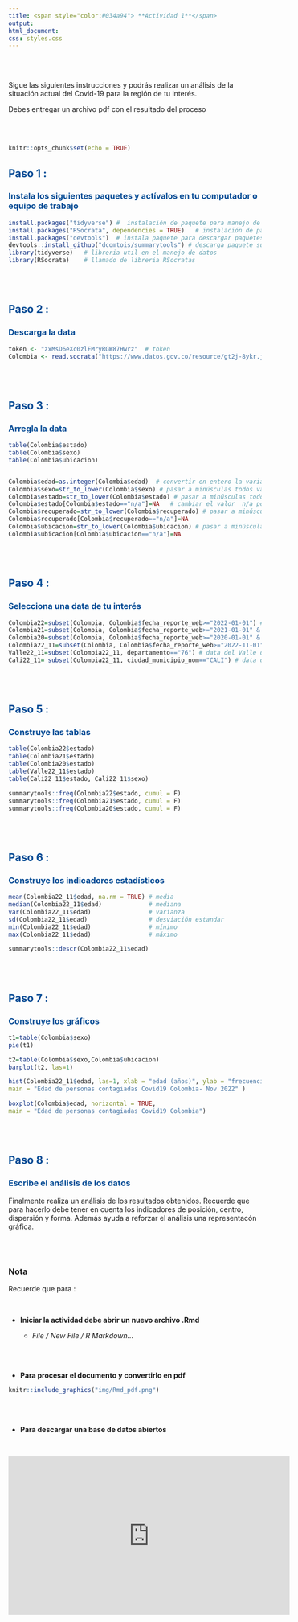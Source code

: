 ```yaml
---
title: <span style="color:#034a94"> **Actividad 1**</span>
output:
html_document:
css: styles.css
---
```


<br/><br/>

Sigue las siguientes instrucciones y podrás realizar un análisis de la situación actual del Covid-19 para la región de tu interés.

Debes entregar un archivo pdf con el resultado del proceso 

<br/><br/>

```r
knitr::opts_chunk$set(echo = TRUE)
```


## <span style="color:#034a94"> **Paso 1 :**</span>
### <span style="color:#034a94"> **Instala los siguientes paquetes y actívalos en tu computador o equipo de trabajo**</span>


```r
install.packages("tidyverse") #  instalación de paquete para manejo de datos
install.packages("RSocrata", dependencies = TRUE)   # instalación de paquete RSocrata lee datos de manera remota
install.packages("devtools")  # instala paquete para descargar paquetes desde github
devtools::install_github("dcomtois/summarytools") # descarga paquete summarytools desde repositorio github
library(tidyverse)   # libreria util en el manejo de datos
library(RSocrata)    # llamado de libreria RSocratas
```

<br/><br/>

## <span style="color:#034a94"> **Paso 2 :**</span>
### <span style="color:#034a94"> **Descarga la data **</span>

```r
token <- "zxMsD6eXc0zlEMryRGW87Hwrz"  # token
Colombia <- read.socrata("https://www.datos.gov.co/resource/gt2j-8ykr.json", app_token = token) # lectura de manera remota 

```

<br/><br/>

## <span style="color:#034a94"> **Paso 3 :**</span>
### <span style="color:#034a94"> **Arregla la data**</span>

```r
table(Colombia$estado)
table(Colombia$sexo)
table(Colombia$ubicacion)


Colombia$edad=as.integer(Colombia$edad)  # convertir en entero la variable edad
Colombia$sexo=str_to_lower(Colombia$sexo) # pasar a minúsculas todos valores de la variable sexo
Colombia$estado=str_to_lower(Colombia$estado) # pasar a minúsculas todos lo valores de la variable estado
Colombia$estado[Colombia$estado=="n/a"]=NA   # cambiar el valor  n/a por NA - valores faltantes
Colombia$recuperado=str_to_lower(Colombia$recuperado) # pasar a minúsculas todos los valores de la variable recuperado
Colombia$recuperado[Colombia$recuperado=="n/a"]=NA 
Colombia$ubicacion=str_to_lower(Colombia$ubicacion) # pasar a minúsculas todos los valores de la variable ubicación
Colombia$ubicacion[Colombia$ubicacion=="n/a"]=NA 
```

<br/><br/>

## <span style="color:#034a94"> **Paso 4 :**</span>
### <span style="color:#034a94"> **Selecciona una data de tu interés**</span>

```r
Colombia22=subset(Colombia, Colombia$fecha_reporte_web>="2022-01-01") # data del 2022
Colombia21=subset(Colombia, Colombia$fecha_reporte_web>="2021-01-01" & Colombia$fecha_reporte_web<"2022-01-01") # data de 2021
Colombia20=subset(Colombia, Colombia$fecha_reporte_web>="2020-01-01" & Colombia$fecha_reporte_web<"2021-01-01") # data de 2020
Colombia22_11=subset(Colombia, Colombia$fecha_reporte_web>="2022-11-01") # data desde  nov-01-2022 
Valle22_11=subset(Colombia22_11, departamento=="76") # data del Valle del Cauca desde nov-01-2022
Cali22_11= subset(Colombia22_11, ciudad_municipio_nom=="CALI") # data de Cali desde nov-01-2022

```

<br/><br/>

## <span style="color:#034a94"> **Paso 5 :**</span>
### <span style="color:#034a94"> **Construye las tablas**</span>

```r
table(Colombia22$estado)
table(Colombia21$estado)
table(Colombia20$estado)
table(Valle22_11$estado)
table(Cali22_11$estado, Cali22_11$sexo)

summarytools::freq(Colombia22$estado, cumul = F)
summarytools::freq(Colombia21$estado, cumul = F)
summarytools::freq(Colombia20$estado, cumul = F)
```

<br/><br/>

## <span style="color:#034a94"> **Paso 6 :**</span>
### <span style="color:#034a94"> **Construye los indicadores estadísticos**</span>
```r
mean(Colombia22_11$edad, na.rm = TRUE) # media
median(Colombia22_11$edad)             # mediana
var(Colombia22_11$edad)                # varianza
sd(Colombia22_11$edad)                 # desviación estandar
min(Colombia22_11$edad)                # mínimo
max(Colombia22_11$edad)                # máximo

summarytools::descr(Colombia22_11$edad)
```

<br/><br/>

## <span style="color:#034a94"> **Paso 7 :**</span>
### <span style="color:#034a94"> **Construye los gráficos**</span>

```r
t1=table(Colombia$sexo)
pie(t1)

t2=table(Colombia$sexo,Colombia$ubicacion)
barplot(t2, las=1)

hist(Colombia22_11$edad, las=1, xlab = "edad (años)", ylab = "frecuencia", 
main = "Edad de personas contagiadas Covid19 Colombia- Nov 2022" )

boxplot(Colombia$edad, horizontal = TRUE,
main = "Edad de personas contagiadas Covid19 Colombia")


```

<br/><br/>

## <span style="color:#034a94"> **Paso 8 :**</span>
### <span style="color:#034a94"> **Escribe el análisis de los datos**</span>


Finalmente realiza un análisis de los resultados obtenidos.
Recuerde que para hacerlo debe tener en cuenta los indicadores de posición, centro, dispersión y forma. Además ayuda a reforzar el análisis una representacón gráfica.


<br/><br/>


<div class="content-box-gray">
### **Nota**

Recuerde que para :

<br/>

* **Iniciar la actividad debe abrir un nuevo archivo .Rmd**

    * *File / New File / R Markdown...* 

<br/><br/>

* **Para procesar el documento y convertirlo en pdf**

```r
knitr::include_graphics("img/Rmd_pdf.png")
```




<br/><br/>


* **Para descargar una base de datos abiertos**

<br/>

<center>
<iframe width="560" height="315" src="https://www.youtube.com/embed/lRftK2mL3Sw" title="YouTube video player" frameborder="0" allow="accelerometer; autoplay; clipboard-write; encrypted-media; gyroscope; picture-in-picture" allowfullscreen></iframe>
</center>


</div>